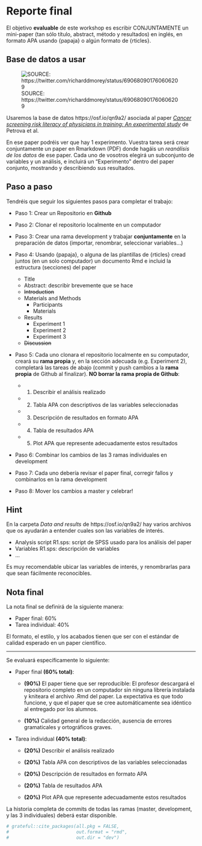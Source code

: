 # Reporte final

El objetivo **evaluable** de este workshop es escribir CONJUNTAMENTE un mini-paper (tan sólo título, abstract, método y resultados) en inglés, en formato APA usando {papaja} o algún formato de {rticles}.  


## Base de datos a usar

![SOURCE: https://twitter.com/richarddmorey/status/690680901760606209](`r here::here("data", "images", "research-parasite.png")`)

Usaremos la base de datos https://osf.io/qn9a2/ asociada al paper [*Cancer screening risk literacy of physicians in
training: An experimental study*](https://journals.plos.org/plosone/article/file?id=10.1371/journal.pone.0218821&type=printable) de Petrova et al.

En ese paper podréis ver que hay 1 experimento. Vuestra tarea será crear conjuntamente un paper en Rmarkdown (PDF) donde hagáis un *reanálisis de los datos* de ese paper. Cada uno de vosotros elegirá un subconjunto de variables y un análisis, e incluirá un "Experimento" dentro del paper conjunto, mostrando y describiendo sus resultados.     



## Paso a paso  

Tendréis que seguir los siguientes pasos para completar el trabajo:  

* Paso 1: Crear un Repositorio en **Github**

* Paso 2: Clonar el repositorio localmente en un computador

* Paso 3: Crear una rama development y trabajar **conjuntamente** en la preparación de datos (importar, renombrar, seleccionar variables...)  

* Paso 4: Usando {papaja}, o alguna de las plantillas de {rticles} cread juntos (en un solo computador) un documento Rmd e incluid la estructura (secciones) del paper  

  + Title
  + Abstract: describir brevemente que se hace
  + ~~Introduction~~
  + Materials and Methods
      + Participants
      + Materials
  + Results
      + Experiment 1
      + Experiment 2
      + Experiment 3
  + ~~Discussion~~  
  


* Paso 5: Cada uno clonara el repositorio localmente en su computador, creará su **rama propia** y, en la sección adecuada (e.g. Experiment 2), completará las tareas de abajo (commit y push cambios a la **rama propia** de Github al finalizar). **NO borrar la rama propia de Github**:  

  + 1. Describir el análisis realizado  
  
  + 2. Tabla APA con descriptivos de las variables seleccionadas    

  + 3. Descripción de resultados en formato APA  
  
  + 4. Tabla de resultados APA  
  
  + 5. Plot APA que represente adecuadamente estos resultados  
  
* Paso 6: Combinar los cambios de las 3 ramas individuales en development  

* Paso 7: Cada uno debería revisar el paper final, corregir fallos y combinarlos en la rama development  

* Paso 8: Mover los cambios a master y celebrar!  



## Hint  

En la carpeta *Data and results* de https://osf.io/qn9a2/ hay varios archivos que os ayudarán a entender cuales son las variables de interés.  

* Analysis script R1.sps: script de SPSS usado para los análisis del paper
* Variables R1.sps: descripción de variables  
* ...  

Es muy recomendable ubicar las variables de interés, y renombrarlas para que sean fácilmente reconocibles.  




<!-- ## Asignación de tareas   -->

<!-- ```{r asignacion-tareas} -->

<!-- set.seed(20190705) -->

<!-- tareas = c("Experimento 1", "Experimento 2", "Experimento 3") -->
<!-- personas = c("Seyhun", "Daniel", "Nicolas") -->
<!-- x = sample(personas, 3) -->
<!-- print(paste(tareas, x)) -->

<!-- ``` -->

## Nota final  

La nota final se definirá de la siguiente manera:

* Paper final: 60%   
* Tarea individual: 40%  

El formato, el estilo, y los acabados tienen que ser con el estándar de calidad esperado en un paper científico.  

---  

Se evaluará específicamente lo siguiente:  


* Paper final **(60% total)**:    

    +  **(90%)** El paper tiene que ser reproducible: El profesor descargará el repositorio completo en un computador sin ninguna librería instalada y kniteara el archivo .Rmd del paper. La expectativa es que todo funcione, y que el paper que se cree automáticamente sea idéntico al entregado por los alumnos.

    +  **(10%)** Calidad general de la redacción, ausencia de errores gramaticales y ortográficos graves.  


* Tarea individual **(40% total)**:  

  + **(20%)** Describir el análisis realizado    
  
  + **(20%)** Tabla APA con descriptivos de las variables seleccionadas    

  + **(20%)** Descripción de resultados en formato APA  
  
  + **(20%)** Tabla de resultados APA  
  
  + **(20%)** Plot APA que represente adecuadamente estos resultados  

La historia completa de commits de todas las ramas (master, development, y las 3 individuales) deberá estar disponible.  


```r

# grateful::cite_packages(all.pkg = FALSE,
#                         out.format = "rmd",
#                         out.dir = "dev")
```

